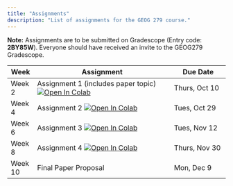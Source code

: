 ```yaml
---
title: "Assignments"
description: "List of assignments for the GEOG 279 course."
---
```


**Note:** Assignments are to be submitted on Gradescope (Entry code: **2BY85W**). Everyone should have received an invite to the GEOG279 Gradescope.

| **Week** | **Assignment**                                   | **Due Date**       |
|----------|-------------------------------------------------|--------------------|
| Week 2   | Assignment 1 (includes paper topic)[![Open In Colab](https://colab.research.google.com/assets/colab-badge.svg)](https://colab.research.google.com/drive/1SaXpt9wymm00qbPZevf4sHnS0h4RNP-B?usp=sharing) | Thurs, Oct 10      |
| Week 4   | Assignment 2 [![Open In Colab](https://colab.research.google.com/assets/colab-badge.svg)](https://colab.research.google.com/drive/1qe7KkR5VX4ByQURT8JEGJZQhRzSr5rdT?usp=sharing)                                     | Tues, Oct 29      |
| Week 6   | Assignment 3 [![Open In Colab](https://colab.research.google.com/assets/colab-badge.svg)](https://colab.research.google.com/drive/15X79Y4QTRdeXTVVapthpGOS8_dzFw3-j?usp=sharing)                                     | Tues, Nov 12       |
| Week 8   | Assignment 4 [![Open In Colab](https://colab.research.google.com/assets/colab-badge.svg)](https://colab.research.google.com/drive/1sop7vZKRmg23y_QAqK9DGRbRelwLKkcB?usp=sharing)                                    | Thurs, Nov 30      |
| Week 10  | Final Paper Proposal                             | Mon, Dec 9         |
